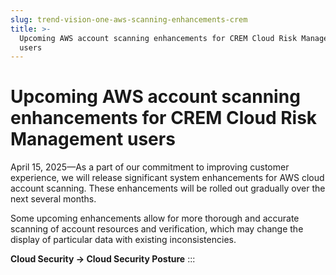 ```yaml
---
slug: trend-vision-one-aws-scanning-enhancements-crem
title: >-
  Upcoming AWS account scanning enhancements for CREM Cloud Risk Management
  users
---
```

# Upcoming AWS account scanning enhancements for CREM Cloud Risk Management users

April 15, 2025—As a part of our commitment to improving customer experience, we will release significant system enhancements for AWS cloud account scanning. These enhancements will be rolled out gradually over the next several months.

Some upcoming enhancements allow for more thorough and accurate scanning of account resources and verification, which may change the display of particular data with existing inconsistencies.

**Cloud Security → Cloud Security Posture**
:::
